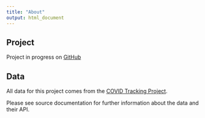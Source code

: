 ```yaml
---
title: "About"
output: html_document
---
```


## Project

Project in progress on [GitHub](https://github.com/ColeGC/covid-dx-bystate.git)

## Data

All data for this project comes from the [COVID Tracking Project](https://covidtracking.com).

Please see source documentation for further information about the data and their API.